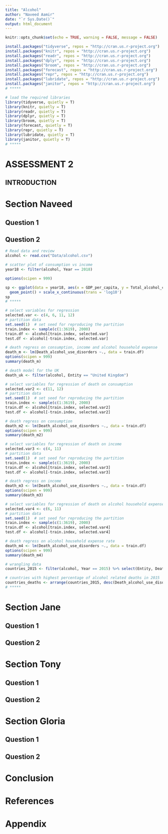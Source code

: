 ```yaml
---
title: "Alcohol"
author: "Naveed Aamir"
date: "`r Sys.Date()`"
output: html_document
---
```


```r
knitr::opts_chunk$set(echo = TRUE, warning = FALSE, message = FALSE)
```

```r
install.packages("tidyverse", repos = "http://cran.us.r-project.org")
install.packages("knitr", repos = "http://cran.us.r-project.org")
install.packages("readr", repos = "http://cran.us.r-project.org")
install.packages("dplyr", repos = "http://cran.us.r-project.org")
install.packages("broom", repos = "http://cran.us.r-project.org")
install.packages("forecast", repos = "http://cran.us.r-project.org")
install.packages("repr", repos = "http://cran.us.r-project.org")
install.packages("lubridate", repos = "http://cran.us.r-project.org")
install.packages("janitor", repos = "http://cran.us.r-project.org")
# *****
```


```r
# load the required libraries
library(tidyverse, quietly = T)
library(knitr, quietly = T)
library(readr, quietly = T)
library(dplyr, quietly = T)
library(broom, quietly = T)
library(forecast, quietly = T)
library(repr, quietly = T)
library(lubridate, quietly = T)
library(janitor, quietly = T)
# *****
```

# ASSESSMENT 2 



## INTRODUCTION



# Section Naveed {.tabset}


## Question 1





## Question 2



```r
# Read data and review
alcohol <- read.csv("Data/alcohol.csv")

# scatter plot of consumption vs income
year18 <- filter(alcohol, Year == 2018)

options(scipen = 999)

sp <- ggplot(data = year18, aes(x = GDP_per_capita, y = Total_alcohol_consumption_per_capita)) +
  geom_point() + scale_x_continuous(trans = 'log10')
sp
# *****
```

```r
# select variables for regression
selected.var <- c(4, 6, 11, 12)
# partition data
set.seed(1)  # set seed for reproducing the partition
train.index <- sample(c(1:3619), 2000) 
train.df <- alcohol[train.index, selected.var]
test.df <- alcohol[-train.index, selected.var]

# death regress on consumption, income and alcohol household expense
death_m <- lm(Death_alcohol_use_disorders ~., data = train.df)
options(scipen = 999)
summary(death_m)

# death model for the UK
death_uk <- filter(alcohol, Entity == "United Kingdom")

# select variables for regression of death on consumption
selected.var2 <- c(11, 12)
# partition data
set.seed(1)  # set seed for reproducing the partition
train.index <- sample(c(1:3619), 2000) 
train.df <- alcohol[train.index, selected.var2]
test.df <- alcohol[-train.index, selected.var2]

# death regress on consumption
death_m2 <- lm(Death_alcohol_use_disorders ~., data = train.df)
options(scipen = 999)
summary(death_m2)

# select variables for regression of death on income
selected.var3 <- c(4, 11)
# partition data
set.seed(1)  # set seed for reproducing the partition
train.index <- sample(c(1:3619), 2000) 
train.df <- alcohol[train.index, selected.var3]
test.df <- alcohol[-train.index, selected.var3]

# death regress on income
death_m3 <- lm(Death_alcohol_use_disorders ~., data = train.df)
options(scipen = 999)
summary(death_m3)

# select variables for regression of death on alcohol household expense rate
selected.var4 <- c(6, 11)
# partition data
set.seed(1)  # set seed for reproducing the partition
train.index <- sample(c(1:3619), 2000) 
train.df <- alcohol[train.index, selected.var4]
test.df <- alcohol[-train.index, selected.var4]

# death regress on alcohol household expense rate
death_m4 <- lm(Death_alcohol_use_disorders ~., data = train.df)
options(scipen = 999)
summary(death_m4)

# wrangling data
countries_2015 <- filter(alcohol, Year == 2015) %>% select(Entity, Death_alcohol_use_disorders, Total_alcohol_consumption_per_capita, GDP_per_capita, Alcohol_expenditure_rate_per_household) 

# countries with highest percentage of alcohol related deaths in 2015
countries_deaths <- arrange(countries_2015, desc(Death_alcohol_use_disorders))
# *****
```




# Section Jane {.tabset}


## Question 1








## Question 2





# Section Tony {.tabset}


## Question 1




## Question 2



# Section Gloria {.tabset}


## Question 1




## Question 2




# Conclusion




# References




# Appendix

